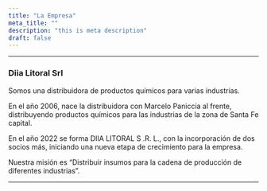 ```yaml
---
title: "La Empresa"
meta_title: ""
description: "this is meta description"
draft: false
---
```


---

### Diia Litoral Srl

Somos una distribuidora de productos químicos para varias industrias.

En el año 2006, nace la distribuidora con Marcelo Paniccia al frente, distribuyendo productos químicos para las industrias de la zona de Santa Fe capital.

En el año 2022 se forma DIIA LITORAL S .R. L., con la incorporación de dos socios más, iniciando una nueva etapa de crecimiento para la empresa.

Nuestra misión es “Distribuir insumos para la cadena de producción de diferentes industrias”.

---
